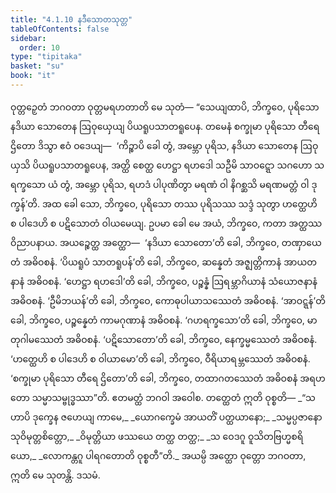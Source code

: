 ```yaml
---
title: "4.1.10 နဒီသောတသုတ္တ"
tableOfContents: false
sidebar:
  order: 10
type: "tipitaka"
basket: "su"
book: "it"
---
```



<DynamicBreadcrumb />

<Division number="109" book="it" e="ch" v="18" p="271">

<Paragraph number="792" book="it">
ဝုတ္တဉှေတံ ဘဂဝတာ ဝုတ္တမရဟတာတိ မေ သုတံ—
</Paragraph>

<Paragraph number="793" book="it">
“သေယျထာပိ, ဘိက္ခဝေ, ပုရိသော နဒိယာ သောတေန ဩဝုယှေယျ ပိယရူပသာတရူပေန. တမေနံ စက္ခုမာ ပုရိသော တီရေ ဌိတော ဒိသွာ ဧဝံ ဝဒေယျ—  ‘ကိဉ္စာပိ ခေါ တွံ, အမ္ဘော ပုရိသ, နဒိယာ သောတေန ဩဝုယှသိ ပိယရူပသာတရူပေန, အတ္ထိ စေတ္ထ ဟေဋ္ဌာ ရဟဒေါ သဦမိ သာဝဋ္ဋော သဂဟော သရက္ခသော ယံ တွံ, အမ္ဘော ပုရိသ, ရဟဒံ ပါပုဏိတွာ မရဏံ ဝါ နိဂစ္ဆသိ မရဏမတ္တံ ဝါ ဒုက္ခန်’တိ. အထ ခေါ သော, ဘိက္ခဝေ, ပုရိသော တဿ ပုရိသဿ သဒ္ဒံ သုတွာ ဟတ္ထေဟိ စ ပါဒေဟိ စ ပဋိသောတံ ဝါယမေယျ.
</Paragraph>

<Paragraph number="794" book="it">
ဥပမာ ခေါ မေ အယံ, ဘိက္ခဝေ, ကတာ အတ္ထဿ ဝိညာပနာယ. အယဉ္စေတ္ထ အတ္ထော—  ‘နဒိယာ သောတော’တိ ခေါ, ဘိက္ခဝေ, တဏှာယေတံ အဓိဝစနံ.
</Paragraph>

<Paragraph number="795" book="it">
‘ပိယရူပံ သာတရူပန်’တိ ခေါ, ဘိက္ခဝေ, ဆန္နေတံ အဇ္ဈတ္တိကာနံ အာယတနာနံ အဓိဝစနံ.
</Paragraph>

<Paragraph number="796" book="it">
‘ဟေဋ္ဌာ ရဟဒေါ’တိ ခေါ, ဘိက္ခဝေ, ပဉ္စန္နံ ဩရမ္ဘာဂိယာနံ သံယောဇနာနံ အဓိဝစနံ.
</Paragraph>

<Paragraph number="797" book="it">
‘ဦမိဘယန်’တိ ခေါ, ဘိက္ခဝေ, ကောဓုပါယာသဿေတံ အဓိဝစနံ.
</Paragraph>

<Paragraph number="798" book="it">
‘အာဝဋ္ဋန်’တိ ခေါ, ဘိက္ခဝေ, ပဉ္စန္နေတံ ကာမဂုဏာနံ အဓိဝစနံ.
</Paragraph>

<Paragraph number="799" book="it">
‘ဂဟရက္ခသော’တိ ခေါ, ဘိက္ခဝေ, မာတုဂါမဿေတံ အဓိဝစနံ.
</Paragraph>

<Paragraph number="800" book="it">
‘ပဋိသောတော’တိ ခေါ, ဘိက္ခဝေ, နေက္ခမ္မဿေတံ အဓိဝစနံ.
</Paragraph>

<Paragraph number="801" book="it">
‘ဟတ္ထေဟိ စ ပါဒေဟိ စ ဝါယာမော’တိ ခေါ, ဘိက္ခဝေ, ဝီရိယာရမ္ဘဿေတံ အဓိဝစနံ.
</Paragraph>

<Paragraph number="802" book="it">
‘စက္ခုမာ ပုရိသော တီရေ ဌိတော’တိ ခေါ, ဘိက္ခဝေ, တထာဂတဿေတံ အဓိဝစနံ အရဟတော သမ္မာသမ္ဗုဒ္ဓဿာ”တိ. ဧတမတ္ထံ ဘဂဝါ အဝေါစ. တတ္ထေတံ ဣတိ ဝုစ္စတိ—
</Paragraph>

<Paragraph number="803" type="verses" book="it">
_“သဟာပိ ဒုက္ခေန ဇဟေယျ ကာမေ,_  
_ယောဂက္ခေမံ အာယတိံ ပတ္ထယာနော;_  
_သမ္မပ္ပဇာနော သုဝိမုတ္တစိတ္တော,_  
_ဝိမုတ္တိယာ ဖဿယေ တတ္ထ တတ္ထ;_  
_သ ဝေဒဂူ ဝူသိတဗြဟ္မစရိယော,_  
_လောကန္တဂူ ပါရဂတောတိ ဝုစ္စတီ”တိ._  

</Paragraph>

<Paragraph number="804" book="it">
အယမ္ပိ အတ္ထော ဝုတ္တော ဘဂဝတာ, ဣတိ မေ သုတန္တိ.

</Paragraph>
</Division>

<Paragraph number="805" type="center" book="it">
ဒသမံ.
</Paragraph>